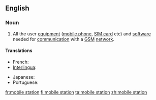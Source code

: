 ==English==

===Noun===
{{en-noun|head=[[mobile]] [[station]]}}

# {{context|telecommunications|lang=en}} All the user [[equipment]] ([[mobile phone]], [[SIM card]] etc) and [[software]] needed for [[communication]] with a [[GSM]] [[network]].

====Translations====
{{trans-top|mobile equipment}}
* French: {{t+|fr|station mobile|f}}
* [[Interlingua]]: {{t|ia|station mobile}}
{{trans-mid}}
* Japanese: {{t|ja|移動局|tr=[[いどうきょく]], idōkyoku}}
* Portuguese: {{t|pt|estação móvel|f}}
{{trans-bottom}}

[[fr:mobile station]]
[[fi:mobile station]]
[[ta:mobile station]]
[[zh:mobile station]]